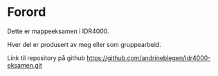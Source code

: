 # Forord {.unnumbered}

Dette er mappeeksamen i IDR4000.

Hver del er produsert av meg eller som gruppearbeid.

Link til repository på github <https://github.com/andrineblegen/idr4000-eksamen.git>